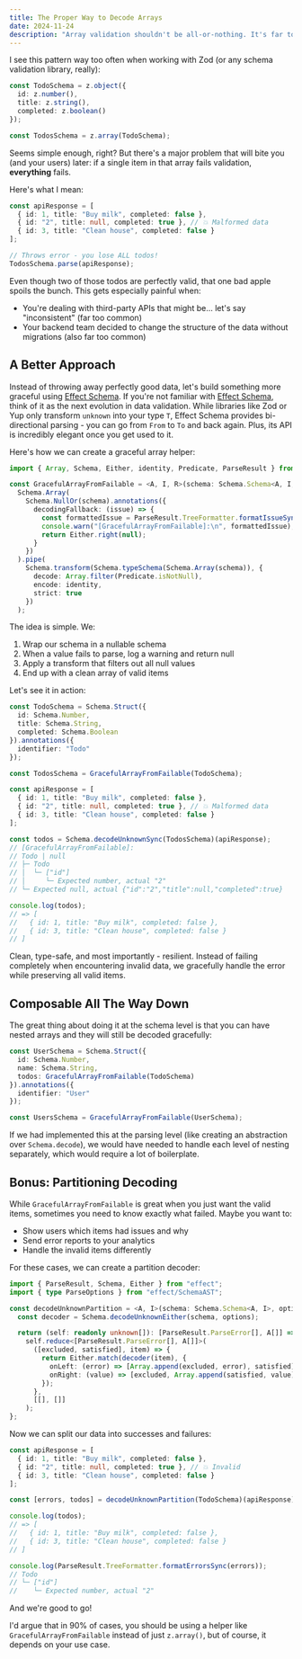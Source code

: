 ```yaml
---
title: The Proper Way to Decode Arrays
date: 2024-11-24
description: "Array validation shouldn't be all-or-nothing. It's far too common to blindly use z.array() and lose valid data when a single item fails validation. Let's see how to build a more graceful approach using Effect Schema."
---
```


I see this pattern way too often when working with Zod (or any schema validation library, really):

```ts
const TodoSchema = z.object({
  id: z.number(),
  title: z.string(),
  completed: z.boolean()
});

const TodosSchema = z.array(TodoSchema);
```

Seems simple enough, right? But there's a major problem that will bite you (and your users) later: if a single item in that array fails validation, **everything** fails.

Here's what I mean:

```ts
const apiResponse = [
  { id: 1, title: "Buy milk", completed: false },
  { id: "2", title: null, completed: true }, // 💥 Malformed data
  { id: 3, title: "Clean house", completed: false }
];

// Throws error - you lose ALL todos!
TodosSchema.parse(apiResponse);
```

Even though two of those todos are perfectly valid, that one bad apple spoils the bunch. This gets especially painful when:

- You're dealing with third-party APIs that might be... let's say "inconsistent" (far too common)
- Your backend team decided to change the structure of the data without migrations (also far too common)

## A Better Approach

Instead of throwing away perfectly good data, let's build something more graceful using [Effect Schema](https://effect.website/docs/schema/introduction/). If you're not familiar with [Effect Schema](https://effect.website/docs/schema/introduction/), think of it as the next evolution in data validation. While libraries like Zod or Yup only transform `unknown` into your type `T`, Effect Schema provides bi-directional parsing - you can go from `From` to `To` and back again. Plus, its API is incredibly elegant once you get used to it.

Here's how we can create a graceful array helper:

```ts
import { Array, Schema, Either, identity, Predicate, ParseResult } from "effect";

const GracefulArrayFromFailable = <A, I, R>(schema: Schema.Schema<A, I, R>) =>
  Schema.Array(
    Schema.NullOr(schema).annotations({
      decodingFallback: (issue) => {
        const formattedIssue = ParseResult.TreeFormatter.formatIssueSync(issue);
        console.warn("[GracefulArrayFromFailable]:\n", formattedIssue);
        return Either.right(null);
      }
    })
  ).pipe(
    Schema.transform(Schema.typeSchema(Schema.Array(schema)), {
      decode: Array.filter(Predicate.isNotNull),
      encode: identity,
      strict: true
    })
  );
```

The idea is simple. We:

1. Wrap our schema in a nullable schema
2. When a value fails to parse, log a warning and return null
3. Apply a transform that filters out all null values
4. End up with a clean array of valid items

Let's see it in action:

```ts
const TodoSchema = Schema.Struct({
  id: Schema.Number,
  title: Schema.String,
  completed: Schema.Boolean
}).annotations({
  identifier: "Todo"
});

const TodosSchema = GracefulArrayFromFailable(TodoSchema);

const apiResponse = [
  { id: 1, title: "Buy milk", completed: false },
  { id: "2", title: null, completed: true }, // 💥 Malformed data
  { id: 3, title: "Clean house", completed: false }
];

const todos = Schema.decodeUnknownSync(TodosSchema)(apiResponse);
// [GracefulArrayFromFailable]:
// Todo | null
// ├─ Todo
// │  └─ ["id"]
// │     └─ Expected number, actual "2"
// └─ Expected null, actual {"id":"2","title":null,"completed":true}

console.log(todos);
// => [
//   { id: 1, title: "Buy milk", completed: false },
//   { id: 3, title: "Clean house", completed: false }
// ]
```

Clean, type-safe, and most importantly - resilient. Instead of failing completely when encountering invalid data, we gracefully handle the error while preserving all valid items.

## Composable All The Way Down

The great thing about doing it at the schema level is that you can have nested arrays and they will still be decoded gracefully:

```ts
const UserSchema = Schema.Struct({
  id: Schema.Number,
  name: Schema.String,
  todos: GracefulArrayFromFailable(TodoSchema)
}).annotations({
  identifier: "User"
});

const UsersSchema = GracefulArrayFromFailable(UserSchema);
```

If we had implemented this at the parsing level (like creating an abstraction over `Schema.decode`), we would have needed to handle each level of nesting separately, which would require a lot of boilerplate.

## Bonus: Partitioning Decoding

While `GracefulArrayFromFailable` is great when you just want the valid items, sometimes you need to know exactly what failed. Maybe you want to:

- Show users which items had issues and why
- Send error reports to your analytics
- Handle the invalid items differently

For these cases, we can create a partition decoder:

```ts
import { ParseResult, Schema, Either } from "effect";
import { type ParseOptions } from "effect/SchemaAST";

const decodeUnknownPartition = <A, I>(schema: Schema.Schema<A, I>, options?: ParseOptions) => {
  const decoder = Schema.decodeUnknownEither(schema, options);

  return (self: readonly unknown[]): [ParseResult.ParseError[], A[]] =>
    self.reduce<[ParseResult.ParseError[], A[]]>(
      ([excluded, satisfied], item) => {
        return Either.match(decoder(item), {
          onLeft: (error) => [Array.append(excluded, error), satisfied],
          onRight: (value) => [excluded, Array.append(satisfied, value)]
        });
      },
      [[], []]
    );
};
```

Now we can split our data into successes and failures:

```ts
const apiResponse = [
  { id: 1, title: "Buy milk", completed: false },
  { id: "2", title: null, completed: true }, // 💥 Invalid
  { id: 3, title: "Clean house", completed: false }
];

const [errors, todos] = decodeUnknownPartition(TodoSchema)(apiResponse);

console.log(todos);
// => [
//   { id: 1, title: "Buy milk", completed: false },
//   { id: 3, title: "Clean house", completed: false }
// ]

console.log(ParseResult.TreeFormatter.formatErrorsSync(errors));
// Todo
// └─ ["id"]
//    └─ Expected number, actual "2"
```

And we're good to go!

I'd argue that in 90% of cases, you should be using a helper like `GracefulArrayFromFailable` instead of just `z.array()`, but of course, it depends on your use case.
